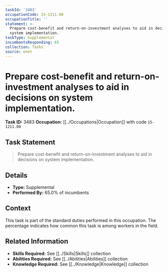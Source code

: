 ```yaml
---
taskId: '3483'
occupationCode: 15-1211.00
occupationTitle: ''
statement: >-
  Prepare cost-benefit and return-on-investment analyses to aid in decisions on
  system implementation.
taskType: Supplemental
incumbentsResponding: 65
collection: Tasks
source: onet
---
```

# Prepare cost-benefit and return-on-investment analyses to aid in decisions on system implementation.

**Task ID:** 3483
**Occupation:** [[../Occupations|Occupation]] with code `15-1211.00`

## Task Statement

> Prepare cost-benefit and return-on-investment analyses to aid in decisions on system implementation.

## Details

- **Type:** Supplemental
- **Performed By:** 65.0% of incumbents

## Context

This task is part of the standard duties performed in this occupation. The percentage indicates how common this task is among workers in the field.

## Related Information

- **Skills Required:** See [[../Skills|Skills]] collection
- **Abilities Required:** See [[../Abilities|Abilities]] collection
- **Knowledge Required:** See [[../Knowledge|Knowledge]] collection
